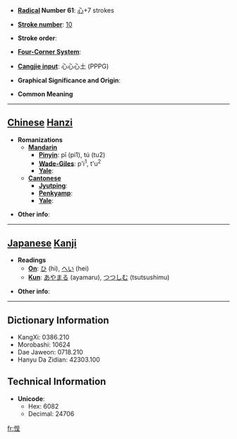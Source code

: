 * '''[[Wiktionary:Chinese radical index| Radical]] Number 61''': [[Wiktionary:Chinese radical index 心|心]]+7 strokes

* '''[[Wiktionary:Chinese total strokes index|Stroke number]]''': [[Wiktionary:Chinese total strokes index 10|10]]

* '''Stroke order''': 

* '''[[Wiktionary:Chinese four corner index|Four-Corner System]]''': 

* '''[[Wiktionary:Chinese Cangjie index|Cangjie input]]''': 心心心土 (PPPG)

* '''Graphical Significance and Origin''': 

* '''Common Meaning'''

----

== [[Chinese]] [[Hanzi]] ==

* '''Romanizations'''
** '''[[Mandarin]]'''
*** '''[[Pinyin]]''': pī (pi1), tú (tu2)
*** '''[[Wade-Giles]]''': p'i<sup>1</sup>, t'u<sup>2</sup>
*** '''[[Yale]]''': 
** '''[[Cantonese]]'''
*** '''[[Jyutping]]''':
*** '''[[Penkyamp]]''': 
*** '''[[Yale]]''': 

* '''Other info''': 

----

== [[Japanese]] [[Kanji]] ==

* '''Readings'''
** '''[[On]]''': [[ひ]] (hi), [[へい]] (hei)
** '''[[Kun]]''': [[あやまる]] (ayamaru), [[つつしむ]] (tsutsushimu)

* '''Other info''':  

----

== Dictionary Information ==

* KangXi: 0386.210
* Morobashi: 10624
* Dae Jaweon: 0718.210
* Hanyu Da Zidian: 42303.100

== Technical Information ==

* '''Unicode''':
** Hex: 6082
** Decimal: 24706

[[fr:悂]]